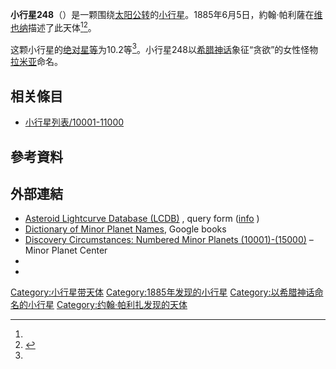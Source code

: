 {{Infobox planet
 | minorplanet     = yes
 | name            = 248 Lameia
 | background      = #D6D6D6
 | image = 
 | image_size      = 
 | caption         =
 | discovery_ref   =  <ref name="MPC-object" />
 | discoverer      = [[約翰·帕利薩|約翰·帕利薩]]
 | discovery_site  = [[维也纳|维也纳]]
 | discovered      = 1885年6月5日
 | mpc_name        = 248 Lameia
 | alt_names       = 248 Lameia
 | pronounced      = 
 | named_after     = <ref name="MPC-object" />
 | mp_category     = [[主帶小行星|主帶小行星]] <ref name="MPC-object" /><ref name="jpldata" />
 | orbit_ref       = <ref name="a">[http://ssd.jpl.nasa.gov/sbdb.cgi?sstr=248 248] {{Wayback|url=http://ssd.jpl.nasa.gov/sbdb.cgi?sstr=248 |date=20201130183430 }}，小行星數據庫瀏覽器（JPL Small-Body Database Browser）－[[美国国家航空航天局|美国国家航空航天局]]喷气推进实验室</ref>
 | epoch           = 2018-03-23.0（[[儒略日|JD]] 2458200.5）
 | uncertainty     = 0
 | observation_arc = 
 | aphelion = {{convert|2.633|AU|km|3|abbr=on|lk=out}}
 | perihelion      = {{convert|2.3077370|AU|km|3|abbr=on}}
 | semimajor       = 2.4703817
 | eccentricity    = 0.0658379
 | period          = 3.88[[儒略年|yr]]
 | mean_anomaly    = 56.53141[[度|°]]
 | mean_motion     = {{Deg2DMS|0.25383870|sup=ms}} / day
 | inclination     = 4.06091
 | asc_node        = 246.79451°
 | arg_peri        = 10.72386
 | mean_diameter   = 
 | rotation        = 
 | albedo          =
 | spectral_type   =
 | abs_magnitude   = 10.2<ref name="jpldata" />
}}
'''小行星248'''（{{lang-en|248 Lameia}}）是一颗围绕[[太阳|太阳]][[公转|公转]]的[[小行星|小行星]]。1885年6月5日，約翰·帕利薩在[[维也纳|维也纳]]描述了此天体<ref name="a" /><ref>{{cite news|title=小行星列表|url=http://cfa-www.harvard.edu/iau/lists/NumberedMPs.txt|accessdate=2018-10-19|newspaper=哈佛大学|archive-date=2008-05-17|archive-url=https://web.archive.org/web/20080517010638/http://cfa-www.harvard.edu/iau/lists/NumberedMPs.txt|dead-url=no}}</ref>。

这颗小行星的[[绝对星等|绝对星等]]为10.2等<ref name="a" />。小行星248以[[希腊神话|希腊神话]]象征“贪欲”的女性怪物[[拉米亚|拉米亚]]命名。


== 相关條目 ==
*[[小行星列表/10001-11000|小行星列表/10001-11000]]

== 參考資料 ==
{{reflist|refs=

<ref name="jpldata">{{cite web
 |type         = 2018-01-26 last obs.
 |title        = JPL Small-Body Database Browser:248 Lameia-248 Lameia
 |url          = https://ssd.jpl.nasa.gov/sbdb.cgi?sstr=248
 |publisher    = [[Jet_Propulsion_Laboratory|Jet Propulsion Laboratory]]
 |accessdate   = 28 March 2018
 |archive-date = 2020-11-30
 |archive-url  = https://web.archive.org/web/20201130183430/https://ssd.jpl.nasa.gov/sbdb.cgi?sstr=248
 |dead-url     = no
}}</ref>

<ref name="MPC-object">{{cite web
  |title      = 248 Lameia
  |work      = Minor Planet Center
  |url      = https://www.minorplanetcenter.net/db_search/show_object?object_id=248
  |accessdate      = 28 March 2018
  |archive-date      = 2016-03-04
  |archive-url      = https://web.archive.org/web/20160304113534/http://minorplanetcenter.net/db_search/show_object?object_id=248
  |dead-url      = no
  }}</ref>

}}

==  外部連結 ==
* [http://www.minorplanet.info/PHP/lcdbsummaryquery.php Asteroid Lightcurve Database (LCDB)] {{Wayback|url=http://www.minorplanet.info/PHP/lcdbsummaryquery.php |date=20171210173955 }}, query form ([http://www.minorplanet.info/lightcurvedatabase.html info] {{Wayback|url=http://www.minorplanet.info/lightcurvedatabase.html |date=20171216050541 }})
* [https://books.google.com/books?id=aeAg1X7afOoC&pg Dictionary of Minor Planet Names], Google books
* [http://www.minorplanetcenter.net/iau/lists/NumberedMPs010001.html Discovery Circumstances: Numbered Minor Planets (10001)-(15000)] {{Wayback|url=http://www.minorplanetcenter.net/iau/lists/NumberedMPs010001.html |date=20180612162317 }} – Minor Planet Center
* {{AstDys|248}}
* {{JPL small body}}

{{Minor Planet Number|[[小行星247|小行星247]]|[[小行星249|小行星249]]}}
{{小天体}}

[[Category:小行星带天体|Category:小行星带天体]]
[[Category:1885年发现的小行星|Category:1885年发现的小行星]]
[[Category:以希腊神话命名的小行星|Category:以希腊神话命名的小行星]]
[[Category:约翰·帕利扎发现的天体|Category:约翰·帕利扎发现的天体]]